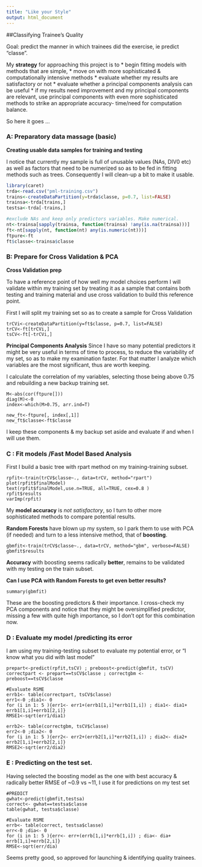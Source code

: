 ```yaml
---
title: "Like your Style"
output: html_document
---
```



##Classifying Trainee's Quality 

Goal: predict the manner in which trainees did the exercise, ie predict "classe".

My **strategy** for approaching this project is to 
* begin fitting models with methods that are simple, 
* move on with more sophisticated & computationally intensive methods
* evaluate whether my results are satisfactory or not
* evaluate whether a principal components analysis can be useful
* if my results need improvement and my principal components are relevant, use principal components with even more sophisticated methods to strike an appropriate accuracy- time/need for computation balance.

So here it goes ...

### A: Preparatory data massage (basic)

**Creating usable data samples for training and testing**

I notice that currently my sample is full of unusable values (NAs, DIV0 etc) as well as factors that need to be numerized so as to be fed in fitting methods such as trees. Consequently I will clean-up a bit to make it usable.

```r
library(caret)
trda<-read.csv("pml-training.csv")
trains<-createDataPartition(y=trda$classe, p=0.7, list=FALSE)
trainsa<-trda[trains,]
testsa<-trda[-trains,]

#exclude NAs and keep only predictors variables. Make numerical.
nt<-trainsa[sapply(trainsa, function(trainsa) !any(is.na(trainsa)))] 
ft<-nt[sapply(nt, function(nt) any(is.numeric(nt)))] 
ftpure<-ft
ft$classe<-trainsa$classe
```


### B: Prepare for Cross Validation & PCA

**Cross Validation prep**

To have a reference point of how well my model choices perform I will validate within my training set by treating it as a sample that contains both testing and training material and use cross validation to build this reference point.

First I will split my training set so as to create a sample for Cross Validation
```rdd
trCVi<-createDataPartition(y=ft$classe, p=0.7, list=FALSE)
trCV<-ft[trCVi,]
tsCV<-ft[-trCVi,]
```

**Principal Components Analysis**
Since I have so many potential predictors it might be very useful in terms of time to process, to reduce the variability of my set, so as to make my examination faster. 
For that matter I analyze which variables are the most significant, thus are worth keeping.

I calculate the correlation of my variables, selecting those being above 0.75 and rebuilding a new backup training set.

```raa
M<-abs(cor(ftpure[]))
diag(M)<-0
index<-which(M>0.75, arr.ind=T)

new_ft<-ftpure[, index[,1]]
new_ft$classe<-ft$classe
```
I keep these components & my backup set aside and evaluate if and when I will use them.

### C : Fit models /Fast Model Based Analysis

First I build a basic tree with rpart method on my training-training subset.
```rab
rpfit<-train(trCV$classe~., data=trCV, method="rpart")
plot(rpfit$finalModel)
text(rpfit$finalModel,use.n=TRUE, all=TRUE, cex=0.8 )
rpfit$results
varImp(rpfit)
```
My **model accuracy** is *not satisfactory*, so I turn to other more sophisticated methods to compare potential results.

**Random Forests** have blown up my system, so I park them to use with PCA (if needed) and turn to a less intensive method, that of **boosting**.

```raob
gbmfit<-train(trCV$classe~., data=trCV, method="gbm", verbose=FALSE)
gbmfit$results
```
**Accuracy** with boosting seems radically **better**, remains to be validated with my testing on the train subset.

**Can I use PCA with Random Forests to get even better results?**
```rao2b
summary(gbmfit)
```
These are the boosting predictors & their importance.
I cross-check my  PCA components and notice that they might be oversimplified predictor, missing a few with quite high importance, so I don't opt for this combination now.

### D : Evaluate my model /predicting its error

I am using my training-testing subset to evaluate my potential error, or "I know what you did with last model"

```rabfc
prepart<-predict(rpfit,tsCV) ; preboost<-predict(gbmfit, tsCV)
correctpart <- prepart==tsCV$classe ; correctgbm <- preboost==tsCV$classe

#Evaluate RSME
errb1<- table(correctpart, tsCV$classe)
err1<-0 ;dia1<- 0 
for (i in 1: 5 ){err1<- err1+(errb1[1,i]*errb1[1,i]) ; dia1<- dia1+ errb1[1,i]+errb1[2,i]}
RMSE1<-sqrt(err1/dia1)

errb2<- table(correctgbm, tsCV$classe)
err2<-0 ;dia2<- 0 
for (i in 1: 5 ){err2<- err2+(errb2[1,i]*errb2[1,i]) ; dia2<- dia2+ errb2[1,i]+errb2[2,i]}
RMSE2<-sqrt(err2/dia2)
```
### E : Predicting on the test set.
Having selected the boosting model as the one with best accuracy & radically better RMSE of ~0.9 vs ~11, I use it for predictions on my test set


```rab9c
#PREDICT 
gwhat<-predict(gbmfit,testsa)
correct<- gwhat==testsa$classe
table(gwhat, testsa$classe)

#Evaluate RSME
errb<- table(correct, testsa$classe)
err<-0 ;dia<- 0 
for (i in 1: 5 ){err<- err+(errb[1,i]*errb[1,i]) ; dia<- dia+ errb[1,i]+errb[2,i]}
RMSE<-sqrt(err/dia)

```
Seems pretty good, so approved for launching & identifying quality trainees.
